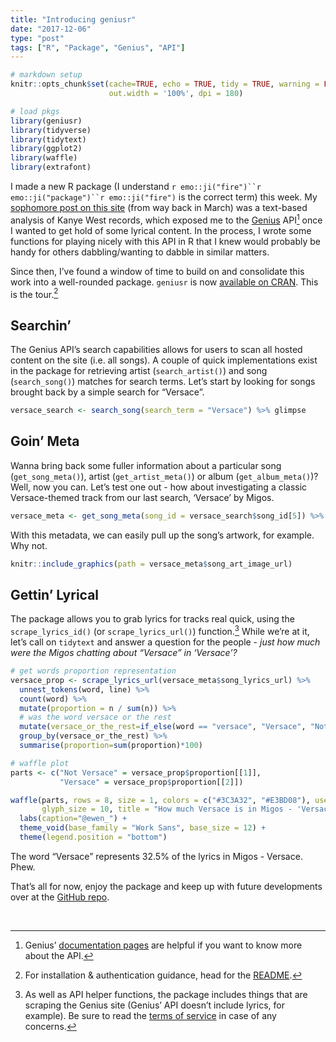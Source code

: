 ```yaml
---
title: "Introducing geniusr"
date: "2017-12-06"
type: "post"
tags: ["R", "Package", "Genius", "API"]
---
```


```r
# markdown setup
knitr::opts_chunk$set(cache=TRUE, echo = TRUE, tidy = TRUE, warning = FALSE, message = FALSE, 
                      out.width = '100%', dpi = 180)

# load pkgs
library(geniusr)
library(tidyverse)
library(tidytext)
library(ggplot2)
library(waffle)
library(extrafont)
```

I made a new R package (I understand `r emo::ji("fire")``r emo::ji("package")``r emo::ji("fire")` is the correct term) this week. My [sophomore post on this site](https://ewenme.rbind.io/blog/2017-03-20-kanye_sentiment_analysis/) (from way back in March) was a text-based analysis of Kanye West records, which exposed me to the [Genius](https://genius.com/) API[^documentation] once I wanted to get hold of some lyrical content. In the process, I wrote some functions for playing nicely with this API in R that I knew would probably be handy for others dabbling/wanting to dabble in similar matters. 

Since then, I've found a window of time to build on and consolidate this work into a well-rounded package. `geniusr` is now [available on CRAN](https://cran.r-project.org/web/packages/geniusr/index.html). This is the tour.[^admin] 

## Searchin'

The Genius API's search capabilities allows for users to scan all hosted content on the site (i.e. all songs). A couple of quick implementations exist in the package for retrieving artist (`search_artist()`) and song (`search_song()`) matches for search terms. Let's start by looking for songs brought back by a simple search for "Versace".

```r
versace_search <- search_song(search_term = "Versace") %>% glimpse
```

## Goin' Meta

Wanna bring back some fuller information about a particular song (`get_song_meta()`), artist (`get_artist_meta()`) or album (`get_album_meta()`)? Well, now you can. Let's test one out - how about investigating a classic Versace-themed track from our last search, 'Versace' by Migos.

```r
versace_meta <- get_song_meta(song_id = versace_search$song_id[5]) %>% glimpse
```

With this metadata, we can easily pull up the song's artwork, for example. Why not.

```r
knitr::include_graphics(path = versace_meta$song_art_image_url)
```

## Gettin' Lyrical

The package allows you to grab lyrics for tracks real quick, using the `scrape_lyrics_id()` (or `scrape_lyrics_url()`) function.[^scrape] While we're at it, let's call on `tidytext` and answer a question for the people - *just how much were the Migos chatting about "Versace" in 'Versace'?*

```r
# get words proportion representation
versace_prop <- scrape_lyrics_url(versace_meta$song_lyrics_url) %>%
  unnest_tokens(word, line) %>%
  count(word) %>%
  mutate(proportion = n / sum(n)) %>%
  # was the word versace or the rest
  mutate(versace_or_the_rest=if_else(word == "versace", "Versace", "Not Versace")) %>%
  group_by(versace_or_the_rest) %>%
  summarise(proportion=sum(proportion)*100)

# waffle plot
parts <- c("Not Versace" = versace_prop$proportion[[1]],
           "Versace" = versace_prop$proportion[[2]])

waffle(parts, rows = 8, size = 1, colors = c("#3C3A32", "#E3BD08"), use_glyph = "volume-up", 
       glyph_size = 10, title = "How much Versace is in Migos - 'Versace'?") +
  labs(caption="@ewen_") +
  theme_void(base_family = "Work Sans", base_size = 12) +
  theme(legend.position = "bottom")
```

The word "Versace" represents 32.5% of the lyrics in Migos - Versace. Phew.

That's all for now, enjoy the package and keep up with future developments over at the [GitHub repo](https://github.com/ewenme/geniusr).

<br>

[^documentation]: Genius' [documentation pages](https://docs.genius.com/) are helpful if you want to know more about the API.
[^admin]: For installation & authentication guidance, head for the [README](https://github.com/ewenme/geniusr). 
[^scrape]: As well as API helper functions, the package includes things that are scraping the Genius site (Genius' API doesn't include lyrics, for example). Be sure to read the [terms of service](https://genius.com/static/terms) in case of any concerns.
